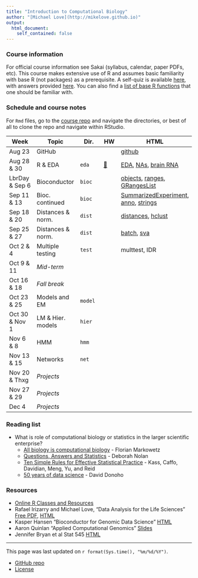 ```yaml
---
title: "Introduction to Computational Biology"
author: "[Michael Love](http://mikelove.github.io)"
output: 
  html_document:
    self_contained: false
---
```


### Course information

For official course information see Sakai (syllabus, calendar, paper PDFs, etc).
This course makes extensive use of R and assumes basic familiarity with
base R (not packages) as a prerequisite. 
A self-quiz is available 
[here](https://github.com/biodatascience/compbio/blob/gh-pages/selfquiz/selfquiz.R), 
with answers provided 
[here](https://github.com/biodatascience/compbio/raw/gh-pages/selfquiz/selfquiz_answers.rda).
You can also find a
[list of base R functions](https://github.com/biodatascience/compbio_src/blob/master/eda/functions.md)
that one should be familiar with.

### Schedule and course notes

For `Rmd` files, go to the
[course repo](https://github.com/biodatascience/compbio_src) and navigate the
directories, or best of all to clone the repo and navigate within
RStudio. 


| Week | Topic | Dir. | HW | HTML |
|------|-------|------|----|------|
|Aug 23         | GitHub | | | [github](github.html) |
|Aug 28 & 30    | R & EDA | `eda` | [🔭](https://github.com/biodatascience/compbio_src/blob/master/eda/EDA_hw.Rmd) | [EDA](eda/EDA.html), [NAs](eda/NAs.html), [brain RNA](eda/brain_RNA.html) |
|LbrDay & Sep 6 | Bioconductor | `bioc` | | [objects](bioc/objects.html), [ranges](bioc/ranges.html), [GRangesList](bioc/GRL.html) |
|Sep 11 & 13    | Bioc. continued | `bioc` | | [SummarizedExperiment](bioc/SE.html), [anno](bioc/anno.html), [strings](bioc/strings.html) |
|Sep 18 & 20    | Distances & norm. | `dist` | | [distances](dist/distances.html), [hclust](dist/hclust.html) |
|Sep 25 & 27    | Distances & norm. | `dist` | | [batch](dist/batch.html), [sva](dist/sva.html)|
|Oct 2 & 4      | Multiple testing | `test` | | multtest, IDR |
|Oct 9 & 11	    | *Mid-term* | | | |
|Oct 16 & 18    | *Fall break* | | | |
|Oct 23 & 25    | Models and EM | `model` | | |
|Oct 30 & Nov 1 | LM & Hier. models | `hier` | | |
|Nov 6 & 8	    | HMM | `hmm` | | |
|Nov 13 & 15    | Networks | `net` | | |
|Nov 20 & Thxg  | *Projects* | | | |
|Nov 27 & 29    | *Projects* | | | |
|Dec 4          | *Projects* | | | |

### Reading list

* What is role of computational biology or statistics in the larger scientific enterprise?
    - [All biology is computational biology](http://journals.plos.org/plosbiology/article?id=10.1371/journal.pbio.2002050) - Florian Markowetz
    - [Questions, Answers and Statistics](https://www.stat.berkeley.edu/~sandrine/Docs/TerrySelectedWorksSpringer/Version1/Nolan/Nolan.pdf) - Deborah Nolan
    - [Ten Simple Rules for Effective Statistical Practice](http://journals.plos.org/ploscompbiol/article?id=10.1371/journal.pcbi.1004961) - Kass, Caffo, Davidian, Meng, Yu, and Reid
    - [50 years of data science](https://dl.dropboxusercontent.com/u/23421017/50YearsDataScience.pdf) - David Donoho

### Resources

* [Online R Classes and Resources](http://genomicsclass.github.io/book/pages/resources.html)
* Rafael Irizarry and Michael Love, "Data Analysis for the Life Sciences" 
[Free PDF](https://leanpub.com/dataanalysisforthelifesciences),
[HTML](http://genomicsclass.github.io/book/)
* Kasper Hansen "Bioconductor for Genomic Data Science" 
[HTML](https://kasperdanielhansen.github.io/genbioconductor/)
* Aaron Quinlan "Applied Computational Genomics" [Slides](https://github.com/quinlan-lab/applied-computational-genomics)
* Jennifer Bryan et al Stat 545 [HTML](http://stat545.com/)

---

This page was last updated on `r format(Sys.time(), "%m/%d/%Y")`. 

* [GitHub repo](https://github.com/biodatascience/compbio_src)
* [License](https://github.com/biodatascience/compbio_src/blob/gh-pages/LICENSE)
